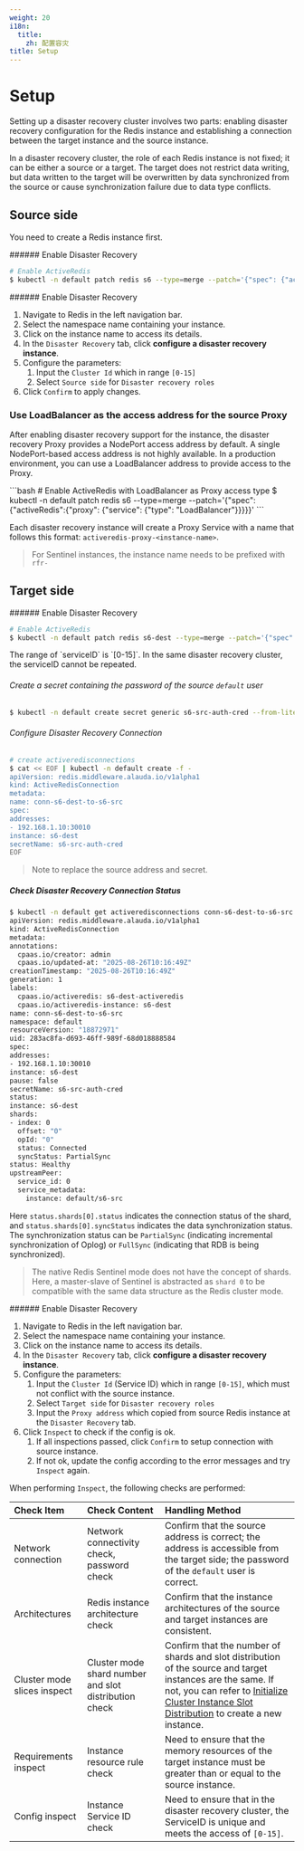 ```yaml
---
weight: 20
i18n:
  title:
    zh: 配置容灾
title: Setup
---
```


# Setup

Setting up a disaster recovery cluster involves two parts: enabling disaster recovery configuration for the Redis instance and establishing a connection between the target instance and the source instance.

<Directive type="info" title="Cluster Role Description">
In a disaster recovery cluster, the role of each Redis instance is not fixed; it can be either a source or a target. The target does not restrict data writing, but data written to the target will be overwritten by data synchronized from the source or cause synchronization failure due to data type conflicts.
</Directive>

## Source side

You need to create a Redis instance first.

<Tabs>
  <Tab label="CLI">
###### Enable Disaster Recovery

  ```bash
  # Enable ActiveRedis
  $ kubectl -n default patch redis s6 --type=merge --patch='{"spec": {"activeRedis":{"serviceID":0 }}}'
  ```

  </Tab>
  <Tab label="Web Console">
###### Enable Disaster Recovery

  1. Navigate to Redis in the left navigation bar.
  1. Select the namespace name containing your instance.
  1. Click on the instance name to access its details.
  1. In the `Disaster Recovery` tab, click **configure a disaster recovery instance**.
  1. Configure the parameters:
     1. Input the `Cluster Id` which in range `[0-15]`
     1. Select `Source side` for `Disaster recovery roles`
  1. Click `Confirm` to apply changes.
  </Tab>
</Tabs>

### Use LoadBalancer as the access address for the source Proxy

After enabling disaster recovery support for the instance, the disaster recovery Proxy provides a NodePort access address by default. A single NodePort-based access address is not highly available. In a production environment, you can use a LoadBalancer address to provide access to the Proxy.

<Tabs>
<Tab label="CLI">
```bash
# Enable ActiveRedis with LoadBalancer as Proxy access type
$ kubectl -n default patch redis s6 --type=merge --patch='{"spec": {"activeRedis":{"proxy": {"service": {"type": "LoadBalancer"}}}}}'
```

Each disaster recovery instance will create a Proxy Service with a name that follows this format: `activeredis-proxy-<instance-name>`.
> For Sentinel instances, the instance name needs to be prefixed with `rfr-`

</Tab>
</Tabs>

## Target side

<Tabs>
  <Tab label="CLI">
###### Enable Disaster Recovery

  ```bash
  # Enable ActiveRedis
  $ kubectl -n default patch redis s6-dest --type=merge --patch='{"spec": {"activeRedis":{"serviceID":0 }}}'
  ```
  <Directive type="warning">
  The range of `serviceID` is `[0-15]`. In the same disaster recovery cluster, the serviceID cannot be repeated.
  </Directive>

###### Create a secret containing the password of the source `default` user

  ```bash
  $ kubectl -n default create secret generic s6-src-auth-cred --from-literal=password=abc@123
  ```

###### Configure Disaster Recovery Connection

  ```bash
  # create activeredisconnections
  $ cat << EOF | kubectl -n default create -f -
apiVersion: redis.middleware.alauda.io/v1alpha1
kind: ActiveRedisConnection
metadata:
  name: conn-s6-dest-to-s6-src
spec:
  addresses:
  - 192.168.1.10:30010
  instance: s6-dest
  secretName: s6-src-auth-cred
EOF
  ```
  > Note to replace the source address and secret.

##### Check Disaster Recovery Connection Status

  ```bash
  $ kubectl -n default get activeredisconnections conn-s6-dest-to-s6-src -o yaml
apiVersion: redis.middleware.alauda.io/v1alpha1
kind: ActiveRedisConnection
metadata:
  annotations:
    cpaas.io/creator: admin
    cpaas.io/updated-at: "2025-08-26T10:16:49Z"
  creationTimestamp: "2025-08-26T10:16:49Z"
  generation: 1
  labels:
    cpaas.io/activeredis: s6-dest-activeredis
    cpaas.io/activeredis-instance: s6-dest
  name: conn-s6-dest-to-s6-src
  namespace: default
  resourceVersion: "18872971"
  uid: 283ac8fa-d693-46ff-989f-68d018888584
spec:
  addresses:
  - 192.168.1.10:30010
  instance: s6-dest
  pause: false
  secretName: s6-src-auth-cred
status:
  instance: s6-dest
  shards:
  - index: 0
    offset: "0"
    opId: "0"
    status: Connected
    syncStatus: PartialSync
  status: Healthy
  upstreamPeer:
    service_id: 0
    service_metadata:
      instance: default/s6-src
  ```

  Here `status.shards[0].status` indicates the connection status of the shard, and `status.shards[0].syncStatus` indicates the data synchronization status. The synchronization status can be `PartialSync` (indicating incremental synchronization of Oplog) or `FullSync` (indicating that RDB is being synchronized).

  > The native Redis Sentinel mode does not have the concept of shards. Here, a master-slave of Sentinel is abstracted as `shard 0` to be compatible with the same data structure as the Redis cluster mode.

  </Tab>

  <Tab label="Web Console">
###### Enable Disaster Recovery

  1. Navigate to Redis in the left navigation bar.
  1. Select the namespace name containing your instance.
  1. Click on the instance name to access its details.
  1. In the `Disaster Recovery` tab, click **configure a disaster recovery instance**.
  1. Configure the parameters:
     1. Input the `Cluster Id` (Service ID) which in range `[0-15]`, which must not conflict with the source instance.
     1. Select `Target side` for `Disaster recovery roles`
     1. Input the `Proxy address` which copied from source Redis instance at the `Disaster Recovery` tab.
  1. Click `Inspect` to check if the config is ok.
     1. If all inspections passed, click `Confirm` to setup connection with source instance.
     1. If not ok, update the config according to the error messages and try `Inspect` again.

  When performing `Inspect`, the following checks are performed:

  | Check Item                  | Check Content                               | Handling Method                                                                   |
  |:----------------------------|:--------------------------------------------|:----------------------------------------------------------------------------------|
  | Network connection          | Network connectivity check, password check  | Confirm that the source address is correct; the address is accessible from the target side; the password of the `default` user is correct. |
  | Architectures               | Redis instance architecture check           | Confirm that the instance architectures of the source and target instances are consistent. |
  | Cluster mode slices inspect | Cluster mode shard number and slot distribution check | Confirm that the number of shards and slot distribution of the source and target instances are the same. If not, you can refer to [Initialize Cluster Instance Slot Distribution](../../how_to/40-cluster-slots-distribution.mdx) to create a new instance. |
  | Requirements inspect        | Instance resource rule check                | Need to ensure that the memory resources of the target instance must be greater than or equal to the source instance. |
  | Config inspect              | Instance Service ID check                   | Need to ensure that in the disaster recovery cluster, the ServiceID is unique and meets the access of `[0-15]`. |

  </Tab>

</Tabs>

